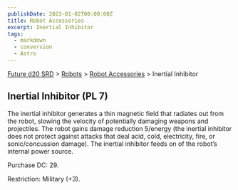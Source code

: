 ```yaml
---
publishDate: 2023-01-02T00:00:00Z
title: Robot Accessories
excerpt: Inertial Inhibitor
tags:
  - markdown
  - conversion
  - Astro
---
```






[Future d20 SRD](/#futureD20) > [Robots](future-d20-srd-robots-index) > [Robot Accessories](future-d20-srd-robots-robot-accessories-index) > Inertial Inhibitor




## Inertial Inhibitor (PL 7)


The inertial inhibitor generates a thin magnetic field that radiates out from the robot, slowing the velocity of potentially damaging weapons and projectiles. The robot gains damage reduction 5/energy (the inertial inhibitor does not protect against attacks that deal acid, cold, electricity, fire, or sonic/concussion damage). The inertial inhibitor feeds on of the robot’s internal power source.


Purchase DC: 29.


Restriction: Military (+3).



